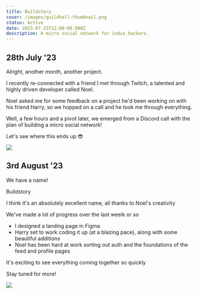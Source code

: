 ```yaml
---
title: Buildstory
cover: /images/guildhall-thumbnail.png
status: Active
date: 2023-07-25T12:00:00.000Z
description: A micro social network for indie hackers.
---
```


## 28th July '23

Alright, another month, another project.

I recently re-connected with a friend I met through Twitch, a talented and highly driven developer called Noel.

Noel asked me for some feedback on a project he'd been working on with his friend Harry, so we hopped on a call and he took me through everything.

Well, a few hours and a pivot later, we emerged from a Discord call with the plan of building a micro social network!

Let's see where this ends up 😎

![](</images/Guild Planning - Figma 2023-07-28 12.20.51.png>)

## 3rd August '23

We have a name!

Buildstory

I think it's an absolutely excellent name, all thanks to Noel's creativity

We've made a lot of progress over the last weeik or so

* I designed a landing page in Figma
* Harry set to work coding it up (at a blazing pace), along with some beautiful additions
* Noel has been hard at work sorting out auth and the foundations of the feed and profile pages

It's exciting to see everything coming together so quickly

Stay tuned for more!

![](</images/image 1progress.png>)
